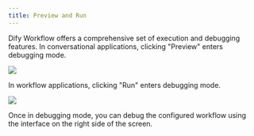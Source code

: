 ```yaml
---
title: Preview and Run
---
```


Dify Workflow offers a comprehensive set of execution and debugging features. In conversational applications, clicking "Preview" enters debugging mode.

![](/images/assets/output-7.png)

In workflow applications, clicking "Run" enters debugging mode.

![](/images/assets/output-1-5.png)

Once in debugging mode, you can debug the configured workflow using the interface on the right side of the screen.
